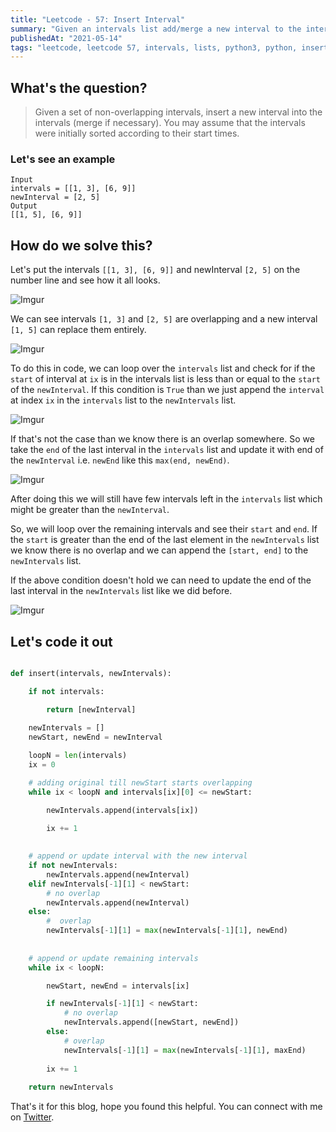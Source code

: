 ```yaml
---
title: "Leetcode - 57: Insert Interval"
summary: "Given an intervals list add/merge a new interval to the intervals list."
publishedAt: "2021-05-14"
tags: "leetcode, leetcode 57, intervals, lists, python3, python, insert interval, programming, dsa, algorithm, coding, interviews"
---
```


## What's the question?

<blockquote>
  Given a set of non-overlapping intervals, insert a new interval into the
  intervals (merge if necessary). You may assume that the intervals were
  initially sorted according to their start times.
</blockquote>


### Let's see an example

```dart:example
Input
intervals = [[1, 3], [6, 9]]
newInterval = [2, 5]
Output
[[1, 5], [6, 9]]
```

## How do we solve this?

Let's put the intervals `[[1, 3], [6, 9]]` and newInterval `[2, 5]` on the number line and see how it all looks.

![Imgur](https://i.imgur.com/jtFT8P3.png)

We can see intervals `[1, 3]` and `[2, 5]` are overlapping and a new interval `[1, 5]` can replace them entirely.

![Imgur](https://i.imgur.com/R5NQjMn.png)


To do this in code, we can loop over the `intervals` list and check for if the `start` of interval at `ix` is in the intervals list is less than or equal to the `start` of the `newInterval`. If this condition is `True` than we just append the `interval` at index `ix` in the `intervals` list to the `newIntervals` list.

![Imgur](https://i.imgur.com/QMgPjU5.png)


If that's not the case than we know there is an overlap somewhere. So we take the `end` of the last interval in the `intervals` list and update it with end of the `newInterval` i.e. `newEnd` like this `max(end, newEnd)`.

![Imgur](https://i.imgur.com/EEcjfz4.png)


After doing this we will still have few intervals left in the `intervals` list which might be greater than the `newInterval`.

So, we will loop over the remaining intervals and see their `start` and `end`. If the `start` is greater than the end of the last element in the `newIntervals` list we know there is no overlap and we can append the `[start, end]` to the `newIntervals` list.

If the above condition doesn't hold we can need to update the end of the last interval in the `newIntervals` list like we did before.

![Imgur](https://i.imgur.com/pWFI1qS.png)


## Let's code it out

```dart:insert_interval.py

def insert(intervals, newIntervals):

    if not intervals:

        return [newInterval]
    
    newIntervals = []
    newStart, newEnd = newInterval

    loopN = len(intervals)
    ix = 0

    # adding original till newStart starts overlapping
    while ix < loopN and intervals[ix][0] <= newStart:

        newIntervals.append(intervals[ix])

        ix += 1
    
    
    # append or update interval with the new interval
    if not newIntervals:
        newIntervals.append(newInterval)
    elif newIntervals[-1][1] < newStart:
        # no overlap
        newIntervals.append(newInterval)
    else:
        #  overlap
        newIntervals[-1][1] = max(newIntervals[-1][1], newEnd)
    
    
    # append or update remaining intervals
    while ix < loopN:

        newStart, newEnd = intervals[ix]

        if newIntervals[-1][1] < newStart:
            # no overlap
            newIntervals.append([newStart, newEnd])
        else:
            # overlap
            newIntervals[-1][1] = max(newIntervals[-1][1], maxEnd)
        
        ix += 1
    
    return newIntervals

```

That's it for this blog, hope you found this helpful. You can connect with me on <a target="_blank" href="https://twitter.com/saglanivatsal">Twitter</a>.

